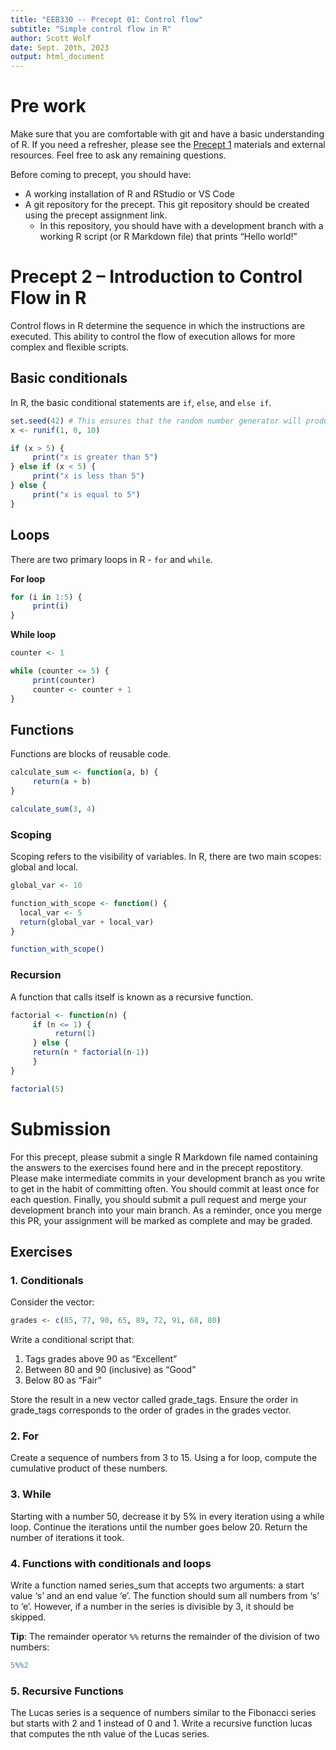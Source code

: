 ```yaml
---
title: "EEB330 -- Precept 01: Control flow"
subtitle: "Simple control flow in R"
author: Scott Wolf
date: Sept. 20th, 2023
output: html_document
---
```


# Pre work

Make sure that you are comfortable with git and have a basic understanding of R. If you need a refresher, please see the [Precept 1](https://eeb330.github.io/#Precepts) materials and external resources. Feel free to ask any remaining questions.

Before coming to precept, you should have:

* A working installation of R and RStudio or VS Code
* A git repository for the precept. This git repository should be created using the precept assignment link. 
     * In this repository, you should have with a development branch with a working R script (or R Markdown file) that prints "Hello world!"

# Precept 2 --  Introduction to Control Flow in R

Control flows in R determine the sequence in which the instructions are executed. This ability to control the flow of execution allows for more complex and flexible scripts. 

## Basic conditionals

In R, the basic conditional statements are `if`, `else`, and `else if`.

```r
set.seed(42) # This ensures that the random number generator will produce the same results each time the script is run
x <- runif(1, 0, 10)

if (x > 5) {
     print("x is greater than 5")
} else if (x < 5) {
     print("x is less than 5")
} else {
     print("x is equal to 5")
}
```

## Loops

There are two primary loops in R - `for` and `while`.

**For loop**

```r
for (i in 1:5) {
     print(i)
}
```

**While loop**

```r
counter <- 1

while (counter <= 5) {
     print(counter)
     counter <- counter + 1
}
```

## Functions

Functions are blocks of reusable code.

```r
calculate_sum <- function(a, b) {
     return(a + b)
}

calculate_sum(3, 4)
```

### Scoping

Scoping refers to the visibility of variables. In R, there are two main scopes: global and local.

```r
global_var <- 10

function_with_scope <- function() {
  local_var <- 5
  return(global_var + local_var)
}

function_with_scope()
```

### Recursion

A function that calls itself is known as a recursive function.

```r
factorial <- function(n) {
     if (n <= 1) {
          return(1)
     } else {
     return(n * factorial(n-1))
     }
}

factorial(5)
```

# Submission

For this precept, please submit a single R Markdown file named containing the answers to the exercises found here and in the precept repostitory. Please make intermediate commits in your development branch as you write to get in the habit of committing often. You should commit at least once for each question. Finally, you should submit a pull request and merge your development branch into your main branch. As a reminder, once you merge this PR, your assignment will be marked as complete and may be graded.


## Exercises


### 1. Conditionals

Consider the vector:

```r
grades <- c(85, 77, 90, 65, 89, 72, 91, 68, 80)
```

Write a conditional script that:

1. Tags grades above 90 as "Excellent"
2. Between 80 and 90 (inclusive) as "Good"
3. Below 80 as "Fair"

Store the result in a new vector called grade_tags. Ensure the order in grade_tags corresponds to the order of grades in the grades vector.


### 2. For

Create a sequence of numbers from 3 to 15. Using a for loop, compute the cumulative product of these numbers.


### 3. While

Starting with a number 50, decrease it by 5% in every iteration using a while loop. Continue the iterations until the number goes below 20. Return the number of iterations it took.


### 4. Functions with conditionals and loops

Write a function named series_sum that accepts two arguments: a start value 's' and an end value 'e'. The function should sum all numbers from 's' to 'e'. However, if a number in the series is divisible by 3, it should be skipped. 

**Tip**: The remainder operator `%%` returns the remainder of the division of two numbers:
 
 ```r
 5%%2
 ```


### 5. Recursive Functions

The Lucas series is a sequence of numbers similar to the Fibonacci series but starts with 2 and 1 instead of 0 and 1. Write a recursive function lucas that computes the nth value of the Lucas series.